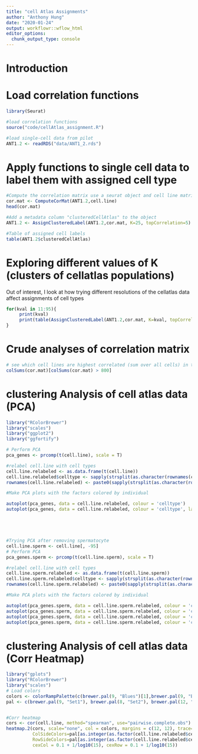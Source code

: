 ```yaml
---
title: "cell Atlas Assignments"
author: "Anthony Hung"
date: "2020-01-24"
output: workflowr::wflow_html
editor_options:
  chunk_output_type: console
---
```


# Introduction

# Load correlation functions

```r
library(Seurat)

#load correlation functions
source("code/cellAtlas_assignment.R")

#load single-cell data from pilot
ANT1.2 <- readRDS("data/ANT1_2.rds")

```

# Apply functions to single cell data to label them with assigned cell type

```r
#Compute the correlation matrix use a seurat object and cell line matrix as input
cor.mat <- ComputeCorMat(ANT1.2,cell.line)
head(cor.mat)

#Add a metadata column "clusteredCellAtlas" to the object
ANT1.2 <- AssignClusteredLabel(ANT1.2,cor.mat, K=25, topCorrelation=5)

#Table of assigned cell labels
table(ANT1.2$clusteredCellAtlas)
```

# Exploring different values of K (clusters of cellatlas populations)

Out of interest, I look at how trying different resolutions of the cellatlas data affect assignments of cell types

```r
for(kval in 11:95){
     print(kval)
     print(table(AssignClusteredLabel(ANT1.2,cor.mat, K=kval, topCorrelation=5)$clusteredCellAtlas))
}

```


# Crude analyses of correlation matrix

```r
# see which cell lines are highest correlated (sum over all cells) in the data with the summed values
colSums(cor.mat)[colSums(cor.mat) > 800]

```

# clustering Analysis of cell atlas data (PCA)

```r
library("RColorBrewer")
library("scales")
library("ggplot2")
library("ggfortify")

# Perform PCA
pca_genes <- prcomp(t(cell.line), scale = T)

#relabel cell.line with cell types
cell.line.relabeled <- as.data.frame(t(cell.line))
cell.line.relabeled$celltype <- sapply(strsplit(as.character(rownames(cell.line.relabeled)), "\\_"), "[[", 2)
rownames(cell.line.relabeled) <- paste0(sapply(strsplit(as.character(rownames(cell.line.relabeled)), "\\_"), "[[", 1), " ", sapply(strsplit(as.character(rownames(cell.line.relabeled)), "\\_"), "[[", 2))

#Make PCA plots with the factors colored by individual

autoplot(pca_genes, data = cell.line.relabeled, colour = 'celltype')
autoplot(pca_genes, data = cell.line.relabeled, colour = 'celltype', label=T)





#Trying PCA after removing spermatocyte
cell.line.sperm <- cell.line[, -95]
# Perform PCA
pca_genes.sperm <- prcomp(t(cell.line.sperm), scale = T)

#relabel cell.line with cell types
cell.line.sperm.relabeled <- as.data.frame(t(cell.line.sperm))
cell.line.sperm.relabeled$celltype <- sapply(strsplit(as.character(rownames(cell.line.sperm.relabeled)), "\\_"), "[[", 2)
rownames(cell.line.sperm.relabeled) <- paste0(sapply(strsplit(as.character(rownames(cell.line.sperm.relabeled)), "\\_"), "[[", 1), " ", sapply(strsplit(as.character(rownames(cell.line.sperm.relabeled)), "\\_"), "[[", 2))

#Make PCA plots with the factors colored by individual

autoplot(pca_genes.sperm, data = cell.line.sperm.relabeled, colour = 'celltype')
autoplot(pca_genes.sperm, data = cell.line.sperm.relabeled, colour = 'celltype', label=T) + theme(legend.position = "none")
autoplot(pca_genes.sperm, data = cell.line.sperm.relabeled, colour = 'celltype', label=T, x=2, y=3) + theme(legend.position = "none")
autoplot(pca_genes.sperm, data = cell.line.sperm.relabeled, colour = 'celltype', label=T, x=3, y=4) + theme(legend.position = "none")

```

# clustering Analysis of cell atlas data (Corr Heatmap)

```r
library("gplots")
library("RColorBrewer")
library("scales")
# Load colors 
colors <- colorRampPalette(c(brewer.pal(9, "Blues")[1],brewer.pal(9, "Blues")[9]))(100)
pal <- c(brewer.pal(9, "Set1"), brewer.pal(8, "Set2"), brewer.pal(12, "Set3"))


#Corr heatmap
cors <- cor(cell.line, method="spearman", use="pairwise.complete.obs")
heatmap.2(cors, scale="none", col = colors, margins = c(12, 12), trace='none', denscol="white", labCol=cell.line.relabeled$celltype,
          ColSideColors=pal[as.integer(as.factor(cell.line.relabeled$celltype))],
          RowSideColors=pal[as.integer(as.factor(cell.line.relabeled$celltype))],
          cexCol = 0.1 + 1/log10(15), cexRow = 0.1 + 1/log10(15))

```

